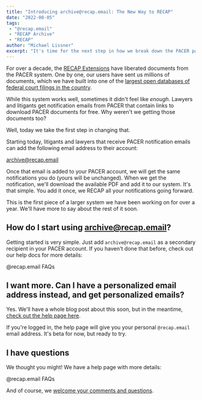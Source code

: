```yaml
---
title: "Introducing archive@recap.email: The New Way to RECAP"
date: "2022-08-05"
tags:
 - "@recap.email"
 - "RECAP Archive"
 - "RECAP"
author: "Michael Lissner"
excerpt: "It's time for the next step in how we break down the PACER paywall."
---
```


<p class="lead">For over a decade, the <a href="/recap/">RECAP Extensions</a> have liberated documents from the PACER system. One by one, our users have sent us millions of documents, which we have built into one of the <a href="https://www.courtlistener.com/recap/">largest open databases of federal court filings in the country</a>.</p>

While this system works well, sometimes it didn't feel like *enough*. Lawyers and litigants get notification emails from PACER that contain links to download PACER documents for free. Why weren't we getting those documents too?

Well, today we take the first step in changing that.

Starting today, litigants and lawyers that receive PACER notification emails can add the following email address to their account:

<AlertBox><p class="text-center text-lg font-bold">archive@recap.email</p></AlertBox>

Once that email is added to your PACER account, we will get the same notifications you do (yours will be unchanged). When we get the notification, we'll download the available PDF and add it to our system. It's that simple. You add it once, we RECAP all your notifications going forward.

This is the first piece of a larger system we have been working on for over a year. We'll have more to say about the rest of it soon.


## How do I start using archive@recap.email?

Getting started is very simple. Just add `archive@recap.email` as a secondary recipient in your PACER account. If you haven't done that before, check out our help docs for more details:

<PurpleButton href="https://www.courtlistener.com/help/recap/email/" size="lg">@recap.email FAQs</PurpleButton>


## I want more. Can I have a personalized email address instead, and get personalized emails?

Yes. We'll have a whole blog post about this soon, but in the meantime, [check out the help page here][details].

If you're logged in, the help page will give you your personal `@recap.email` email address. It's beta for now, but ready to try.


## I have questions

We thought you might! We have a help page with more details:

<PurpleButton href="https://www.courtlistener.com/help/recap/email/" size="lg">@recap.email FAQs</PurpleButton>

And of course, we [welcome your comments and questions][c].


[r]: /recap/
[recap]: https://www.courtlistener.com/recap/
[details]: https://www.courtlistener.com/help/recap/email/
[um]: https://www.dcd.uscourts.gov/sites/dcd/files/2016_Utilities_Menu.pdf#page=4
[c]: /contact/
